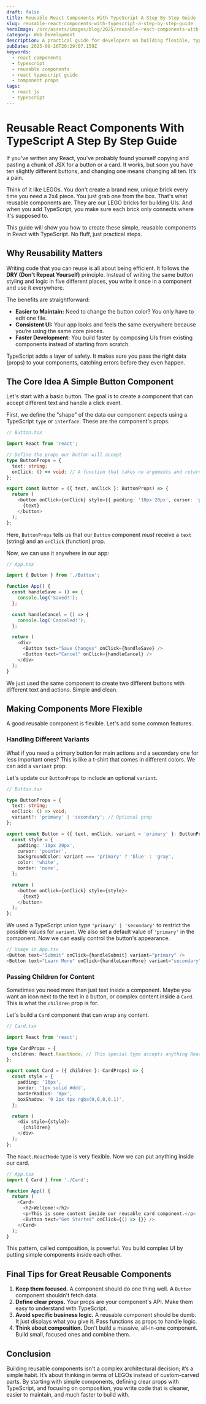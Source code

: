 ```yaml
---
draft: false
title: Reusable React Components With TypeScript A Step By Step Guide
slug: reusable-react-components-with-typescript-a-step-by-step-guide
heroImage: /src/assets/images/blog/2025/reusable-react-components-with-typescript-a-step-by-step-guide.jpg
category: Web Development
description: A practical guide for developers on building flexible, type-safe, and reusable React components using TypeScript. Learn to stop repeating code and write cleaner, more maintainable UIs with simple examples.
pubDate: 2025-09-26T20:29:07.159Z
keywords:
  - react components
  - typescript
  - reusable components
  - react typescript guide
  - component props
tags:
  - react js
  - typescript
---
```


# Reusable React Components With TypeScript A Step By Step Guide

If you've written any React, you've probably found yourself copying and pasting a chunk of JSX for a button or a card. It works, but soon you have ten slightly different buttons, and changing one means changing all ten. It’s a pain.

Think of it like LEGOs. You don't create a brand new, unique brick every time you need a 2x4 piece. You just grab one from the box. That's what reusable components are. They are our LEGO bricks for building UIs. And when you add TypeScript, you make sure each brick only connects where it's supposed to.

This guide will show you how to create these simple, reusable components in React with TypeScript. No fluff, just practical steps.

## Why Reusability Matters

Writing code that you can reuse is all about being efficient. It follows the **DRY (Don't Repeat Yourself)** principle. Instead of writing the same button styling and logic in five different places, you write it once in a component and use it everywhere.

The benefits are straightforward:

- **Easier to Maintain:** Need to change the button color? You only have to edit one file.
- **Consistent UI:** Your app looks and feels the same everywhere because you’re using the same core pieces.
- **Faster Development:** You build faster by composing UIs from existing components instead of starting from scratch.

TypeScript adds a layer of safety. It makes sure you pass the right data (props) to your components, catching errors before they even happen.

## The Core Idea A Simple Button Component

Let's start with a basic button. The goal is to create a component that can accept different text and handle a click event.

First, we define the "shape" of the data our component expects using a TypeScript `type` or `interface`. These are the component's props.

```typescript
// Button.tsx

import React from 'react';

// Define the props our button will accept
type ButtonProps = {
  text: string;
  onClick: () => void; // A function that takes no arguments and returns nothing
};

export const Button = ({ text, onClick }: ButtonProps) => {
  return (
    <button onClick={onClick} style={{ padding: '10px 20px', cursor: 'pointer' }}>
      {text}
    </button>
  );
};
```

Here, `ButtonProps` tells us that our `Button` component _must_ receive a `text` (string) and an `onClick` (function) prop.

Now, we can use it anywhere in our app:

```typescript
// App.tsx

import { Button } from './Button';

function App() {
  const handleSave = () => {
    console.log('Saved!');
  };

  const handleCancel = () => {
    console.log('Canceled!');
  };

  return (
    <div>
      <Button text="Save Changes" onClick={handleSave} />
      <Button text="Cancel" onClick={handleCancel} />
    </div>
  );
}
```

We just used the same component to create two different buttons with different text and actions. Simple and clean.

## Making Components More Flexible

A good reusable component is flexible. Let's add some common features.

### Handling Different Variants

What if you need a primary button for main actions and a secondary one for less important ones? This is like a t-shirt that comes in different colors. We can add a `variant` prop.

Let's update our `ButtonProps` to include an optional `variant`.

```typescript
// Button.tsx

type ButtonProps = {
  text: string;
  onClick: () => void;
  variant?: 'primary' | 'secondary'; // Optional prop
};

export const Button = ({ text, onClick, variant = 'primary' }: ButtonProps) => {
  const style = {
    padding: '10px 20px',
    cursor: 'pointer',
    backgroundColor: variant === 'primary' ? 'blue' : 'gray',
    color: 'white',
    border: 'none',
  };

  return (
    <button onClick={onClick} style={style}>
      {text}
    </button>
  );
};
```

We used a TypeScript union type `'primary' | 'secondary'` to restrict the possible values for `variant`. We also set a default value of `'primary'` in the component. Now we can easily control the button's appearance.

```typescript
// Usage in App.tsx
<Button text="Submit" onClick={handleSubmit} variant="primary" />
<Button text="Learn More" onClick={handleLearnMore} variant="secondary" />
```

### Passing Children for Content

Sometimes you need more than just text inside a component. Maybe you want an icon next to the text in a button, or complex content inside a `Card`. This is what the `children` prop is for.

Let's build a `Card` component that can wrap any content.

```typescript
// Card.tsx

import React from 'react';

type CardProps = {
  children: React.ReactNode; // This special type accepts anything React can render
};

export const Card = ({ children }: CardProps) => {
  const style = {
    padding: '16px',
    border: '1px solid #ddd',
    borderRadius: '8px',
    boxShadow: '0 2px 4px rgba(0,0,0,0.1)',
  };

  return (
    <div style={style}>
      {children}
    </div>
  );
};
```

The `React.ReactNode` type is very flexible. Now we can put anything inside our card.

```typescript
// App.tsx
import { Card } from './Card';

function App() {
  return (
    <Card>
      <h2>Welcome!</h2>
      <p>This is some content inside our reusable card component.</p>
      <Button text="Get Started" onClick={() => {}} />
    </Card>
  );
}
```

This pattern, called composition, is powerful. You build complex UI by putting simple components inside each other.

## Final Tips for Great Reusable Components

1.  **Keep them focused.** A component should do one thing well. A `Button` component shouldn't fetch data.
2.  **Define clear props.** Your props are your component's API. Make them easy to understand with TypeScript.
3.  **Avoid specific business logic.** A reusable component should be dumb. It just displays what you give it. Pass functions as props to handle logic.
4.  **Think about composition.** Don't build a massive, all-in-one component. Build small, focused ones and combine them.

## Conclusion

Building reusable components isn't a complex architectural decision; it’s a simple habit. It’s about thinking in terms of LEGOs instead of custom-carved parts. By starting with simple components, defining clear props with TypeScript, and focusing on composition, you write code that is cleaner, easier to maintain, and much faster to build with.
